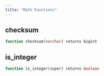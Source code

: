 ```yaml
---
title: "Math Functions"
---
```


## checksum
```sql
function checksum(varchar) returns bigint
```


## is_integer
```sql
function is_integer(super) returns boolean
```



